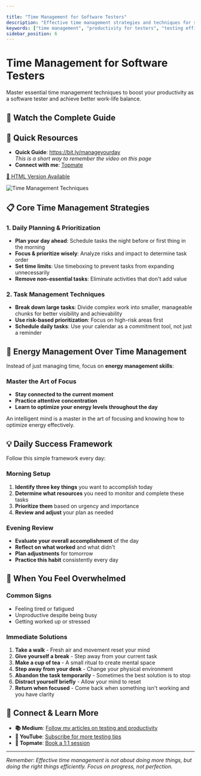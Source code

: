 ```yaml
---

title: "Time Management for Software Testers"
description: "Effective time management strategies and techniques for software testers to improve productivity and work-life balance."
keywords: ["time management", "productivity for testers", "testing efficiency", "work organization", "QA productivity"]
sidebar_position: 6
---
```



# Time Management for Software Testers

Master essential time management techniques to boost your productivity as a software tester and achieve better work-life balance.

## 🎥 Watch the Complete Guide

<YouTubeEmbed 
  videoId="1wYUnOddr8o" 
  title="Time Management Tips for Testers" 
/>

## 🎯 Quick Resources
- **Quick Guide**: https://bit.ly/manageyourday  
  *This is a short way to remember the video on this page*
- **Connect with me**: [Topmate](https://topmate.io/gauravkhurana)

[📄 HTML Version Available](https://htmlpreview.github.io/?https://github.com/gauravkhuraana/Testing/blob/main/Time%20Management/Time%20Management%20www.udzial.com.html)

![Time Management Techniques](./Time%20Management%20www.udzial.com.png "Time Management Strategies for Testers")

## 📋 Core Time Management Strategies

### 1. Daily Planning & Prioritization
- **Plan your day ahead**: Schedule tasks the night before or first thing in the morning
- **Focus & prioritize wisely**: Analyze risks and impact to determine task order
- **Set time limits**: Use timeboxing to prevent tasks from expanding unnecessarily
- **Remove non-essential tasks**: Eliminate activities that don't add value

### 2. Task Management Techniques
- **Break down large tasks**: Divide complex work into smaller, manageable chunks for better visibility and achievability
- **Use risk-based prioritization**: Focus on high-risk areas first
- **Schedule daily tasks**: Use your calendar as a commitment tool, not just a reminder

## 🧠 Energy Management Over Time Management

Instead of just managing time, focus on **energy management skills**:

### Master the Art of Focus
- **Stay connected to the current moment**
- **Practice attentive concentration**
- **Learn to optimize your energy levels throughout the day**

An intelligent mind is a master in the art of focusing and knowing how to optimize energy effectively.

## 💡 Daily Success Framework

Follow this simple framework every day:

### Morning Setup
1. **Identify three key things** you want to accomplish today
2. **Determine what resources** you need to monitor and complete these tasks
3. **Prioritize them** based on urgency and importance
4. **Review and adjust** your plan as needed

### Evening Review
- **Evaluate your overall accomplishment** of the day
- **Reflect on what worked** and what didn't
- **Plan adjustments** for tomorrow
- **Practice this habit** consistently every day

## 🚨 When You Feel Overwhelmed

### Common Signs
- Feeling tired or fatigued
- Unproductive despite being busy
- Getting worked up or stressed

### Immediate Solutions
1. **Take a walk** - Fresh air and movement reset your mind
2. **Give yourself a break** - Step away from your current task
3. **Make a cup of tea** - A small ritual to create mental space
4. **Step away from your desk** - Change your physical environment
5. **Abandon the task temporarily** - Sometimes the best solution is to stop
6. **Distract yourself briefly** - Allow your mind to reset
7. **Return when focused** - Come back when something isn't working and you have clarity

## 🔗 Connect & Learn More

- **📚 Medium**: [Follow my articles on testing and productivity](https://medium.com/@gauravkhurana)
- **🎥 YouTube**: [Subscribe for more testing tips](https://youtube.com/@gauravkhurana)
- **💬 Topmate**: [Book a 1:1 session](https://topmate.io/gauravkhurana)

---

*Remember: Effective time management is not about doing more things, but doing the right things efficiently. Focus on progress, not perfection.*

